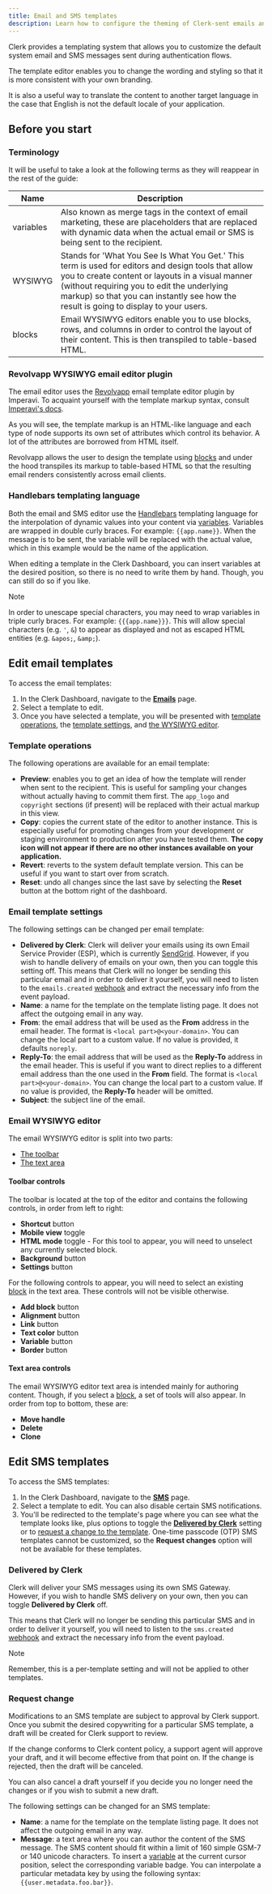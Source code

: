 ```yaml
---
title: Email and SMS templates
description: Learn how to configure the theming of Clerk-sent emails and SMS messages.
---
```


Clerk provides a templating system that allows you to customize the default system email and SMS messages sent during authentication flows.

The template editor enables you to change the wording and styling so that it is more consistent with your own branding.

It is also a useful way to translate the content to another target language in the case that English is not the default locale of your application.

## Before you start

### Terminology

It will be useful to take a look at the following terms as they will reappear in the rest of the guide:

| Name | Description |
| - | - |
| variables | Also known as merge tags in the context of email marketing, these are placeholders that are replaced with dynamic data when the actual email or SMS is being sent to the recipient. |
| WYSIWYG | Stands for 'What You See Is What You Get.' This term is used for editors and design tools that allow you to create content or layouts in a visual manner (without requiring you to edit the underlying markup) so that you can instantly see how the result is going to display to your users. |
| blocks | Email WYSIWYG editors enable you to use blocks, rows, and columns in order to control the layout of their content. This is then transpiled to table-based HTML. |

### Revolvapp WYSIWYG email editor plugin

The email editor uses the [Revolvapp](https://imperavi.com/legacy/revolvapp/) email template editor plugin by Imperavi. To acquaint yourself with the template markup syntax, consult [Imperavi's docs](https://imperavi.com/legacy/revolvapp/docs/syntax/quick-start).

As you will see, the template markup is an HTML-like language and each type of node supports its own set of attributes which control its behavior. A lot of the attributes are borrowed from HTML itself.

Revolvapp allows the user to design the template using [blocks](#terminology) and under the hood transpiles its markup to table-based HTML so that the resulting email renders consistently across email clients.

### Handlebars templating language

Both the email and SMS editor use the [Handlebars](https://handlebarsjs.com/) templating language for the interpolation of dynamic values into your content via [variables](#terminology). Variables are wrapped in double curly braces. For example: `{{app.name}}`. When the message is to be sent, the variable will be replaced with the actual value, which in this example would be the name of the application.

When editing a template in the Clerk Dashboard, you can insert variables at the desired position, so there is no need to write them by hand. Though, you can still do so if you like.

> [!NOTE]
> In order to unescape special characters, you may need to wrap variables in triple curly braces. For example: `{{{app.name}}}`. This will allow special characters (e.g. `'`, `&`) to appear as displayed and not as escaped HTML entities (e.g. `&apos;`, `&amp;`).

## Edit email templates

To access the email templates:

1. In the Clerk Dashboard, navigate to the [**Emails**](https://dashboard.clerk.com/~/customization/email) page.
1. Select a template to edit.
1. Once you have selected a template, you will be presented with [template operations](#template-operations), the [template settings](#email-template-settings), and [the WYSIWYG editor](#email-wysiwyg-editor).

### Template operations

The following operations are available for an email template:

- **Preview**: enables you to get an idea of how the template will render when sent to the recipient. This is useful for sampling your changes without actually having to commit them first. The `app_logo` and `copyright` sections (if present) will be replaced with their actual markup in this view.
- **Copy**: copies the current state of the editor to another instance. This is especially useful for promoting changes from your development or staging environment to production after you have tested them. **The copy icon will not appear if there are no other instances available on your application.**
- **Revert**: reverts to the system default template version. This can be useful if you want to start over from scratch.
- **Reset**: undo all changes since the last save by selecting the **Reset** button at the bottom right of the dashboard.

### Email template settings

The following settings can be changed per email template:

- **Delivered by Clerk**: Clerk will deliver your emails using its own Email Service Provider (ESP), which is currently [SendGrid](https://sendgrid.com/). However, if you wish to handle delivery of emails on your own, then you can toggle this setting off. This means that Clerk will no longer be sending this particular email and in order to deliver it yourself, you will need to listen to the `emails.created` [webhook](/docs/guides/development/webhooks/overview) and extract the necessary info from the event payload.
- **Name**: a name for the template on the template listing page. It does not affect the outgoing email in any way.
- **From**: the email address that will be used as the **From** address in the email header. The format is `<local part>@<your-domain>`. You can change the local part to a custom value. If no value is provided, it defaults `noreply`.
- **Reply-To**: the email address that will be used as the **Reply-To** address in the email header. This is useful if you want to direct replies to a different email address than the one used in the **From** field. The format is `<local part>@<your-domain>`. You can change the local part to a custom value. If no value is provided, the **Reply-To** header will be omitted.
- **Subject**: the subject line of the email.

### Email WYSIWYG editor

The email WYSIWYG editor is split into two parts:

- [The toolbar](#toolbar-controls)
- [The text area](#text-area-controls)

#### Toolbar controls

The toolbar is located at the top of the editor and contains the following controls, in order from left to right:

- **Shortcut** button
- **Mobile view** toggle
- **HTML mode** toggle - For this tool to appear, you will need to unselect any currently selected block.
- **Background** button
- **Settings** button

For the following controls to appear, you will need to select an existing [block](#terminology) in the text area. These controls will not be visible otherwise.

- **Add block** button
- **Alignment** button
- **Link** button
- **Text color** button
- **Variable** button
- **Border** button

#### Text area controls

The email WYSIWYG editor text area is intended mainly for authoring content. Though, if you select a [block](#terminology), a set of tools will also appear. In order from top to bottom, these are:

- **Move handle**
- **Delete**
- **Clone**

## Edit SMS templates

To access the SMS templates:

1. In the Clerk Dashboard, navigate to the [**SMS**](https://dashboard.clerk.com/~/customization/sms) page.
1. Select a template to edit. You can also disable certain SMS notifications.
1. You'll be redirected to the template's page where you can see what the template looks like, plus options to toggle the [**Delivered by Clerk**](#delivered-by-clerk) setting or to [request a change to the template](#request-change). One-time passcode (OTP) SMS templates cannot be customized, so the **Request changes** option will not be available for these templates.

### Delivered by Clerk

Clerk will deliver your SMS messages using its own SMS Gateway. However, if you wish to handle SMS delivery on your own, then you can toggle **Delivered by Clerk** off.

This means that Clerk will no longer be sending this particular SMS and in order to deliver it yourself, you will need to listen to the `sms.created` [webhook](/docs/guides/development/webhooks/overview) and extract the necessary info from the event payload.

> [!NOTE]
> Remember, this is a per-template setting and will not be applied to other templates.

### Request change

Modifications to an SMS template are subject to approval by Clerk support. Once you submit the desired copywriting for a particular SMS template, a draft will be created for Clerk support to review.

If the change conforms to Clerk content policy, a support agent will approve your draft, and it will become effective from that point on. If the change is rejected, then the draft will be canceled.

You can also cancel a draft yourself if you decide you no longer need the changes or if you wish to submit a new draft.

The following settings can be changed for an SMS template:

- **Name**: a name for the template on the template listing page. It does not affect the outgoing email in any way.
- **Message**: a text area where you can author the content of the SMS message. The SMS content should fit within a limit of 160 simple GSM-7 or 140 unicode characters. To insert a [variable](#terminology) at the current cursor position, select the corresponding variable badge. You can interpolate a particular metadata key by using the following syntax: `{{user.metadata.foo.bar}}`.
